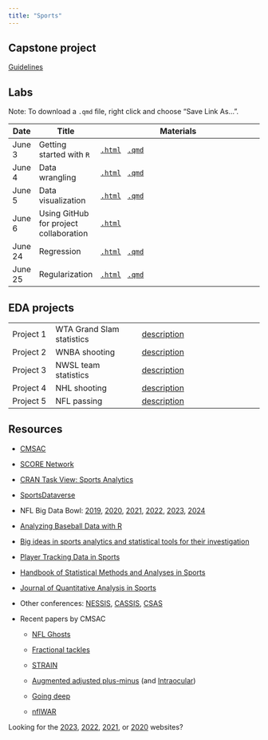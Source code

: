 ```yaml
---
title: "Sports"
---
```


## Capstone project

[Guidelines](https://36-sure.github.io/2024/sports/project/description.html)

## Labs

Note: To download a `.qmd` file, right click and choose "Save Link As...".

| Date   | Title                                  | Materials                                                                                                                                                 |
|--------|----------------------------------------|-----------------------------------------------------------------------------------------------------------------------------------------------------------|
| June 3 | Getting started with `R`               | [`.html`](sports/labs/01-intro.qmd) &nbsp; [`.qmd`](https://raw.githubusercontent.com/36-SURE/36-SURE.github.io/main/sports/labs/01-intro.qmd)                 |
| June 4 | Data wrangling                         | [`.html`](sports/labs/02-wrangling.qmd) &nbsp; [`.qmd`](https://raw.githubusercontent.com/36-SURE/36-SURE.github.io/main/sports/labs/02-wrangling.qmd)         |
| June 5 | Data visualization                     | [`.html`](sports/labs/03-visualization.qmd) &nbsp; [`.qmd`](https://raw.githubusercontent.com/36-SURE/36-SURE.github.io/main/sports/labs/03-visualization.qmd) |
| June 6 | Using GitHub for project collaboration | [`.html`](sports/labs/04-github.qmd)                                                                                                                      |
| June 24 | Regression                     | [`.html`](sports/labs/05-regression.qmd) &nbsp; [`.qmd`](https://raw.githubusercontent.com/36-SURE/36-SURE.github.io/main/sports/labs/05-regression.qmd) |
| June 25 | Regularization                     | [`.html`](sports/labs/06-regularization.qmd) &nbsp; [`.qmd`](https://raw.githubusercontent.com/36-SURE/36-SURE.github.io/main/sports/labs/06-regularization.qmd) |
<!-- |        |                          |                                           |                                         | -->

<!-- |        |                          |                                           |                                         | -->

<!-- |        |                          |                                           |                                         | -->

<!-- |        |                          |                                           |                                         | -->


## EDA projects

|           |                                 |                                                      |
|---------------|-----------------------------|-----------------------------------------|
| Project 1 | WTA Grand Slam statistics                | [description](sports/eda/wta.html)             |
| Project 2 |  WNBA shooting | [description](sports/eda/wnba.html)              |
| Project 3 | NWSL team statistics  | [description](sports/eda/nwsl.html)         |
| Project 4 | NHL shooting               | [description](sports/eda/nhl.html)                 |
| Project 5 |  NFL passing           | [description](sports/eda/nfl.html)     |

## Resources

-   [CMSAC](https://www.stat.cmu.edu/cmsac)

-   [SCORE Network](https://scorenetwork.org/)

-   [CRAN Task View: Sports Analytics](https://cran.r-project.org/web/views/SportsAnalytics.html)

-   [SportsDataverse](https://www.sportsdataverse.org/)

-   NFL Big Data Bowl: [2019](https://github.com/nfl-football-ops/Big-Data-Bowl), [2020](https://www.kaggle.com/competitions/nfl-big-data-bowl-2020), [2021](https://www.kaggle.com/competitions/nfl-big-data-bowl-2021), [2022](https://www.kaggle.com/competitions/nfl-big-data-bowl-2022), [2023](https://www.kaggle.com/competitions/nfl-big-data-bowl-2023), [2024](https://www.kaggle.com/competitions/nfl-big-data-bowl-2024)

-   [Analyzing Baseball Data with R](https://beanumber.github.io/abdwr3e/)

-   [Big ideas in sports analytics and statistical tools for their investigation](https://t.co/MySZaPoOp6)

-   [Player Tracking Data in Sports](https://www.annualreviews.org/doi/pdf/10.1146/annurev-statistics-033021-110117)

-   [Handbook of Statistical Methods and Analyses in Sports](https://tinyurl.com/hosmaais)

-   [Journal of Quantitative Analysis in Sports](https://www.degruyter.com/journal/key/jqas/html)

-   Other conferences: [NESSIS](https://www.nessis.org/), [CASSIS](https://t.co/waq4mdlLoO), [CSAS](https://uconnsportsanalytics.org/)

-   Recent papers by CMSAC

    -   [NFL Ghosts](https://arxiv.org/pdf/2406.17220)

    -   [Fractional tackles](https://arxiv.org/pdf/2403.14769)

    -   [STRAIN](https://arxiv.org/pdf/2305.10262)

    -   [Augmented adjusted plus-minus](https://www.degruyter.com/document/doi/10.1515/jqas-2021-0005/html) (and [Intraocular](https://www.intraocular.net/))

    -   [Going deep](https://www.degruyter.com/document/doi/10.1515/jqas-2019-0056/html)

    -   [nflWAR](https://arxiv.org/pdf/1802.00998)

Looking for the
[2023](https://cmu-sure-2023.netlify.app/),
[2022](https://www.stat.cmu.edu/cmsac/sure/2022/materials/),
[2021](https://www.stat.cmu.edu/cmsac/sure/2021/materials/),
or [2020](https://www.stat.cmu.edu/cmsac/sure/2020/materials/)
websites?